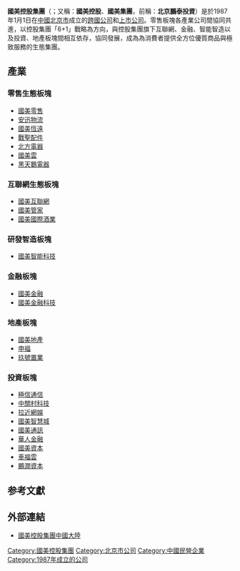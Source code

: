{{Infobox company
| name = 國美控股集團有限公司
| name_en = GOME Holdings Group
| logo = Gome Group.png
| logo_size = 
| logo_caption = 
| image = 
| image_size = 
| image_caption = 
| former_name = 北京鹏泰投资有限公司
| type = [[有限公司|有限公司]]
| trading_name = 
| native_name = 
| native_name_lang = 
| other_name = 
| traded_as = 
| ISIN = 
| local_code_name = CN
| local_code = 91110000726341576B
| fate = 
| predecessor = 
| successor = 
| foundation = {{Start date and age|df=yes|1987|1|1}}
| defunct = 
| location = {{CHN}}[[北京市|北京市]][[密云区|密云区]]经济开发区兴盛南路8号
| locations = 
| area_served = {{flag|中国大陆}}<br />{{HKG}}
| founder = [[黃光裕|黃光裕]]
| key_people = 黄光裕<br>杜鹃<br>黃秀虹
| industry = 
| products = 
| services = 
| revenue = 
| operating_income = 
| net_income = 
| aum = 
| assets = 
| equity = 
| owner = 
| num_employees = 
| num_employees_year = 
| parent = 
| divisions = 
| subsid = [[國美零售|國美零售]]
| homepage = {{URL|https://www.gomeholdings.com/}}
| slogan = 
| capital = 
| market_value = 
| P/E_ratio = 
| earnings_per_share = 
| net_asset_value = 
| accounting_period = 
| major_shareholder = 北京鹏润投资有限公司
| footnotes = 
}}

'''國美控股集團'''（{{lang-en|'''Gome Holdings Group'''}}；又稱：'''國美控股'''、'''國美集團'''，前稱：'''北京鵬泰投資'''）是於1987年1月1日在[[中國|中國]][[北京市|北京市]]成立的[[跨國公司|跨國公司]]和[[上市公司|上市公司]]。零售板塊各產業公司間協同共進，以控股集團「6+1」戰略為方向，與控股集團旗下互聯網、金融、智能智造以及投資、地產板塊間相互依存，協同發展，成為為消費者提供全方位優質商品與極致服務的生態集團。

== 產業 ==
=== 零售生態板塊 ===
* [[國美零售|國美零售]]
* [[安迅物流|安迅物流]]
* [[國美恆遠|國美恆遠]]
* [[戰聖配件|戰聖配件]]
* [[北方電器|北方電器]]
* [[國美雲|國美雲]]
* [[黑天鵝電器|黑天鵝電器]]

=== 互聯網生態板塊 ===
* [[國美互聯網|國美互聯網]]
* [[國美管家|國美管家]]
* [[國美國際酒業|國美國際酒業]]

=== 研發智造板塊 ===
* [[國美智能科技|國美智能科技]]

=== 金融板塊 ===
* [[國美金融|國美金融]]
* [[國美金融科技|國美金融科技]]

=== 地產板塊 ===
* [[國美地產|國美地產]]
* [[申福|申福]]
* [[玖號置業|玖號置業]]

=== 投資板塊 ===
* [[極信通信|極信通信]]
* [[中關村科技|中關村科技]]
* [[拉近網娛|拉近網娛]]
* [[國美智慧城|國美智慧城]]
* [[國美通訊|國美通訊]]
* [[華人金融|華人金融]]
* [[國美資本|國美資本]]
* [[車福雲|車福雲]]
* [[鵬潤資本|鵬潤資本]]

== 参考文獻 ==
{{Reflist}}

== 外部連結 ==
* {{zh-cn}}[https://www.gomeholdings.com/ 國美控股集團中國大陸]{{Wayback|url=https://www.gomeholdings.com/ |date=20180612140010 }}

{{國美控股集團}}

[[Category:國美控股集團|Category:國美控股集團]]
[[Category:北京市公司|Category:北京市公司]]
[[Category:中國民營企業|Category:中國民營企業]]
[[Category:1987年成立的公司|Category:1987年成立的公司]]